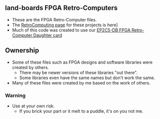 == land-boards FPGA Retro-Computers ==

* These are the FPGA Retro-Computer files.
* The [http://land-boards.com/blwiki/index.php?title=RetroComputing RetroComputing page] for these projects is here]
* Much of this code was created to use our [http://land-boards.com/blwiki/index.php?title=EP2C5-DB EP2C5-DB FPGA Retro-Computer Daughter card]

== Ownership ==

* Some of these files such as FPGA designs and software libraries were created by others.
** There may be newer versions of these libraries "out there".
** Some libraries even have the same names but don't work the same.
* Many of these files were created by me based on the work of others.

=== Warning ===

* Use at your own risk.
** If you brick your part or it melt to a puddle, it's on you not me.
